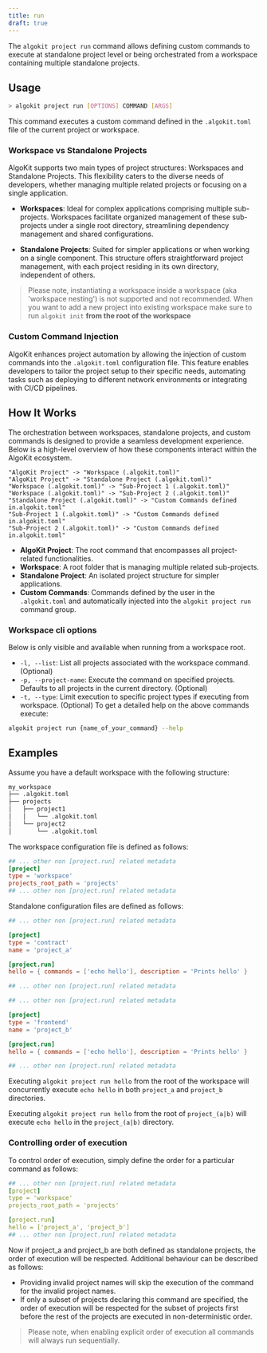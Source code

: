 ```yaml
---
title: run
draft: true
---
```


The `algokit project run` command allows defining custom commands to execute at standalone project level or being orchestrated from a workspace containing multiple standalone projects.

## Usage

```sh
> algokit project run [OPTIONS] COMMAND [ARGS]
```

This command executes a custom command defined in the `.algokit.toml` file of the current project or workspace.

### Workspace vs Standalone Projects

AlgoKit supports two main types of project structures: Workspaces and Standalone Projects. This flexibility caters to the diverse needs of developers, whether managing multiple related projects or focusing on a single application.

- **Workspaces**: Ideal for complex applications comprising multiple sub-projects. Workspaces facilitate organized management of these sub-projects under a single root directory, streamlining dependency management and shared configurations.

- **Standalone Projects**: Suited for simpler applications or when working on a single component. This structure offers straightforward project management, with each project residing in its own directory, independent of others.

> Please note, instantiating a workspace inside a workspace (aka 'workspace nesting') is not supported and not recommended. When you want to add a new project into existing workspace make sure to run `algokit init` **from the root of the workspace**

### Custom Command Injection

AlgoKit enhances project automation by allowing the injection of custom commands into the `.algokit.toml` configuration file. This feature enables developers to tailor the project setup to their specific needs, automating tasks such as deploying to different network environments or integrating with CI/CD pipelines.

## How It Works

The orchestration between workspaces, standalone projects, and custom commands is designed to provide a seamless development experience. Below is a high-level overview of how these components interact within the AlgoKit ecosystem.

```d2
"AlgoKit Project" -> "Workspace (.algokit.toml)"
"AlgoKit Project" -> "Standalone Project (.algokit.toml)"
"Workspace (.algokit.toml)" -> "Sub-Project 1 (.algokit.toml)"
"Workspace (.algokit.toml)" -> "Sub-Project 2 (.algokit.toml)"
"Standalone Project (.algokit.toml)" -> "Custom Commands defined in.algokit.toml"
"Sub-Project 1 (.algokit.toml)" -> "Custom Commands defined in.algokit.toml"
"Sub-Project 2 (.algokit.toml)" -> "Custom Commands defined in.algokit.toml"
```

- **AlgoKit Project**: The root command that encompasses all project-related functionalities.
- **Workspace**: A root folder that is managing multiple related sub-projects.
- **Standalone Project**: An isolated project structure for simpler applications.
- **Custom Commands**: Commands defined by the user in the `.algokit.toml` and automatically injected into the `algokit project run` command group.

### Workspace cli options

Below is only visible and available when running from a workspace root.

- `-l, --list`: List all projects associated with the workspace command. (Optional)
- `-p, --project-name`: Execute the command on specified projects. Defaults to all projects in the current directory. (Optional)
- `-t, --type`: Limit execution to specific project types if executing from workspace. (Optional)
  To get a detailed help on the above commands execute:

```bash
algokit project run {name_of_your_command} --help
```

## Examples

Assume you have a default workspace with the following structure:

```bash
my_workspace
├── .algokit.toml
├── projects
│   ├── project1
│   │   └── .algokit.toml
│   └── project2
│       └── .algokit.toml
```

The workspace configuration file is defined as follows:

```toml
## ... other non [project.run] related metadata
[project]
type = 'workspace'
projects_root_path = 'projects'
## ... other non [project.run] related metadata
```

Standalone configuration files are defined as follows:

```toml
## ... other non [project.run] related metadata

[project]
type = 'contract'
name = 'project_a'

[project.run]
hello = { commands = ['echo hello'], description = 'Prints hello' }

## ... other non [project.run] related metadata
```

```toml
## ... other non [project.run] related metadata

[project]
type = 'frontend'
name = 'project_b'

[project.run]
hello = { commands = ['echo hello'], description = 'Prints hello' }

## ... other non [project.run] related metadata
```

Executing `algokit project run hello` from the root of the workspace will concurrently execute `echo hello` in both `project_a` and `project_b` directories.

Executing `algokit project run hello` from the root of `project_(a|b)` will execute `echo hello` in the `project_(a|b)` directory.

### Controlling order of execution

To control order of execution, simply define the order for a particular command as follows:

```yaml
## ... other non [project.run] related metadata
[project]
type = 'workspace'
projects_root_path = 'projects'

[project.run]
hello = ['project_a', 'project_b']
## ... other non [project.run] related metadata
```

Now if project_a and project_b are both defined as standalone projects, the order of execution will be respected. Additional behaviour can be described as follows:

- Providing invalid project names will skip the execution of the command for the invalid project names.
- If only a subset of projects declaring this command are specified, the order of execution will be respected for the subset of projects first before the rest of the projects are executed in non-deterministic order.

> Please note, when enabling explicit order of execution all commands will always run sequentially.
